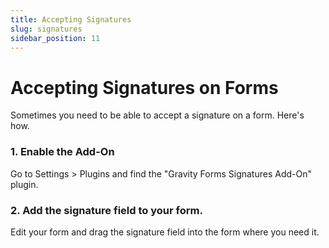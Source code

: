 ```yaml
---
title: Accepting Signatures
slug: signatures
sidebar_position: 11
---
```


# Accepting Signatures on Forms


<div className='player-wrapper'>
<ReactPlayer url="https://vimeo.com/1019958420"
    width="100%"
    height="100%"
    controls={true}
    playing={true}
    muted={true}
     />
</div>

Sometimes you need to be able to accept a signature on a form. Here's how.

### 1. Enable the Add-On

Go to Settings > Plugins and find the "Gravity Forms Signatures Add-On" plugin.

### 2. Add the signature field to your form.

Edit your form and drag the signature field into the form where you need it.